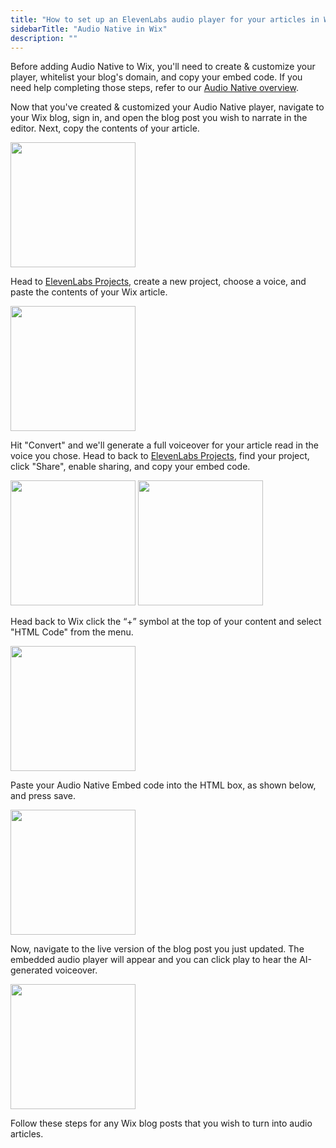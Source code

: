 ```yaml
---
title: "How to set up an ElevenLabs audio player for your articles in Wix"
sidebarTitle: "Audio Native in Wix"
description: ""
---
```


Before adding Audio Native to Wix, you'll need to create & customize your player, whitelist your blog's domain, and copy your embed code. If you need help completing those steps, refer to our [Audio Native overview](https://elevenlabs.io/docs/audio-native/overview).

Now that you've created & customized your Audio Native player, navigate to your Wix blog, sign in, and open the blog post you wish to narrate in the editor.
Next, copy the contents of your article.

<img height="200" src="/documentation/audio-native/images/wix_an_1.png" />

Head to [ElevenLabs Projects](https://elevenlabs.io/app/projects), create a new project, choose a voice, and paste the contents of your Wix article.

<img height="200" src="/documentation/audio-native/images/wix_an_2.png" />

Hit "Convert" and we'll generate a full voiceover for your article read in the voice you chose.
Head to back to [ElevenLabs Projects](https://elevenlabs.io/app/projects), find your project, click "Share", enable sharing, and copy your embed code.

<img height="200" src="/documentation/audio-native/images/wix_an_3.png" />
<img height="200" src="/documentation/audio-native/images/wix_an_4.png" />

Head back to Wix click the “+” symbol at the top of your content and select "HTML Code" from the menu.

<img height="200" src="/documentation/audio-native/images/wix_an_5.png" />

Paste your Audio Native Embed code into the HTML box, as shown below, and press save.

<img height="200" src="/documentation/audio-native/images/wix_an_6.png" />

Now, navigate to the live version of the blog post you just updated. The embedded audio player will appear and you can click play to hear the AI-generated voiceover.

<img height="200" src="/documentation/audio-native/images/wix_an_7.png" />

Follow these steps for any Wix blog posts that you wish to turn into audio articles.
